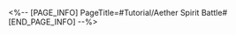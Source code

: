 <%-- [PAGE_INFO]
PageTitle=#Tutorial/Aether Spirit Battle#
[END_PAGE_INFO] --%>
{{Tutorial
|sort      = 806301
|title     = Aether Spirit Battle
|subtitle  = 
|type      = 
|about     = 
|image1    = Tutorial Aether Spirit Battle 1.png{{subst:void|<!--$UPLOAD:<<SpriteOutput/TutorialPic/TutorialPage_806301.png>-<Tutorial Aether Spirit Battle 1.png>-<Tutorial Files>>-->}}
|text1     = In Aetherium Wars, you and your opponent will engage in battle using Aether Spirits
|image2    = Tutorial Aether Spirit Battle 2.png{{subst:void|<!--$UPLOAD:<<SpriteOutput/TutorialPic/TutorialPage_806302.png>-<Tutorial Aether Spirit Battle 2.png>-<Tutorial Files>>-->}}
|text2     = Aether Spirits can be sorted into the Mechanical, Humanoid, and Aberrant types that counteract each other. Utilizing their counteracting relationship is the key to victory.
}}